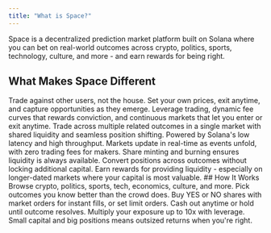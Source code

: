 ```yaml
---
title: "What is Space?"
---
```

Space is a decentralized prediction market platform built on Solana where you can bet on real-world outcomes across crypto, politics, sports, technology, culture, and more - and earn rewards for being right.
## What Makes Space Different
<CardGroup cols={2}>
  <Card title="True Price Discovery" icon="bullseye" iconType="solid">
    Trade against other users, not the house. Set your own prices, exit anytime, and capture opportunities as they emerge.
  </Card>
  <Card title="Advanced Tools" icon="wrench" iconType="solid">
    Leverage trading, dynamic fee curves that rewards conviction, and continuous markets that let you enter or exit anytime.
  </Card>
  <Card title="Multi-Outcome Markets" icon="chart-bar" iconType="solid">
    Trade across multiple related outcomes in a single market with shared liquidity and seamless position shifting.
  </Card>
  <Card title="Built for Speed" icon="bolt" iconType="solid">
    Powered by Solana's low latency and high throughput. Markets update in real-time as events unfold, with zero trading fees for makers.
  </Card>
  <Card title="Capital Efficient" icon="coins" iconType="solid">
    Share minting and burning ensures liquidity is always available. Convert positions across outcomes without locking additional capital.
  </Card>
  <Card title="Earn Rewards" icon="gem" iconType="solid">
    Earn rewards for providing liquidity - especially on longer-dated markets where your capital is most valuable.
  </Card>
</CardGroup>
## How It Works
<Steps>
  <Step title="Choose a Market" titleSize="h3">
    Browse crypto, politics, sports, tech, economics, culture, and more. Pick outcomes you know better than the crowd does.
  </Step>
  <Step title="Build Your Position" titleSize="h3">
    Buy YES or NO shares with market orders for instant fills, or set limit orders. Cash out anytime or hold until outcome resolves.
  </Step>
  <Step title="Multiply Your Returns" titleSize="h3">
    Multiply your exposure up to 10x with leverage. Small capital and big positions means outsized returns when you're right.
  </Step>
</Steps>